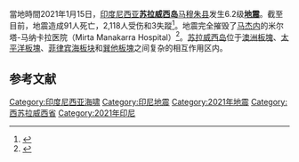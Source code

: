 {{UTC+8}}
{{NoteTA |G1=Earthquake}}
{{Expand language|1=en|time=2021-01-17T09:27:25+00:00}}
{{Infobox earthquake
| name =2021年苏拉威西岛地震 
| depth = 18.0 km
| casualties = 111人死亡，3369人受伤
| aftershocks =5.0 {{M|w|link=yes}} 
| foreshocks = 5.7 {{M|w|link=yes}}
| landslide = 
| tsunami =无 
| pgv = 
| pga = 
| intensity = VIII
| damages = 
| affected = [[印度尼西亞|印度尼西亞]] [[西苏拉威西省|西苏拉威西省]]
| type = 
| fault =[[马穆朱|马穆朱]]-[[马杰内|马杰内]]冲断层 
| magnitude = 6.2 {{M|w|link=yes}}
| image = Destroyed Governor office of West Sulawesi.jpg
| duration = 
| time = 02:28 [[印度尼西亚标准时间|WITA]]
| date = 2021年1月15日 
| anss-url = https://earthquake.usgs.gov/earthquakes/eventpage/us7000d030/executive
| isc-event = 
| timestamp = 2021-01-14 18:28:18
| map2 = {{Location map| Indonesia
 | relief = 1
 | lat = -3.005
 | long = 118.924
 | mark = Bullseye1.png
 | marksize = 40
 | position = top
 | width = 250
 | caption =}}
| location = {{coord|-2.976|118.901|display=inline, title}}
| map_caption = 
| map_alt = 
| map = 
| caption = 
| alt = 
| citations = 
| engvar = en-UK
}}
當地時間2021年1月15日，[[印度尼西亚|印度尼西亚]]'''[[苏拉威西岛|苏拉威西岛]]'''[[马穆朱县|马穆朱县]]发生6.2级'''[[地震|地震]]'''。截至目前，地震造成91人死亡，2,118人受伤和3失蹤<ref>{{Cite web|title=西蘇拉威西地震最新消息：91人死亡，77562人仍流離失所|url=https://www.suara.com/news/2021/01/21/163325/update-gempa-sulbar-korban-meninggal-91-jiwa-77562-orang-masih-mengungsi?ref=terkini_news_list_27|accessdate=2021-01-21|date=2021-01-21|work=suara.com|language=id|archive-date=2021-04-11|archive-url=https://web.archive.org/web/20210411182611/https://www.suara.com/news/2021/01/21/163325/update-gempa-sulbar-korban-meninggal-91-jiwa-77562-orang-masih-mengungsi?ref=terkini_news_list_27|dead-url=no}}</ref>。地震完全摧毁了[[马杰内|马杰内]]的米尔塔-马纳卡拉医院（Mirta Manakarra Hospital）<ref>{{Cite web|title=Gempa Majene 6,2 SR Hancurkan RS Mitra Manakarra, Sejumlah Perawat dan Pasien Tertimbun|url=https://daerah.sindonews.com/read/301908/174/gempa-majene-62-sr-hancurkan-rs-mitra-manakarra-sejumlah-perawat-dan-pasien-tertimbun-1610665294|accessdate=2021-01-18|date=2021-01-15|work=SINDOnews.com|language=id|archive-date=2021-01-15|archive-url=https://web.archive.org/web/20210115012208/https://daerah.sindonews.com/read/301908/174/gempa-majene-62-sr-hancurkan-rs-mitra-manakarra-sejumlah-perawat-dan-pasien-tertimbun-1610665294|dead-url=no}}</ref>。[[苏拉威西岛|苏拉威西岛]]位于[[澳洲板塊|澳洲板塊]]、[[太平洋板塊|太平洋板塊]]、[[菲律宾海板块|菲律宾海板块]]和[[巽他板塊|巽他板塊]]之间复杂的相互作用区内。

== 参考文献 ==
{{Reflist}}
{{2021年地震}}
{{印度尼西亚地震}}
[[Category:印度尼西亚海啸|Category:印度尼西亚海啸]]
[[Category:印尼地震|Category:印尼地震]]
[[Category:2021年地震|Category:2021年地震]]
[[Category:西苏拉威西省|Category:西苏拉威西省]]
[[Category:2021年印尼|Category:2021年印尼]]